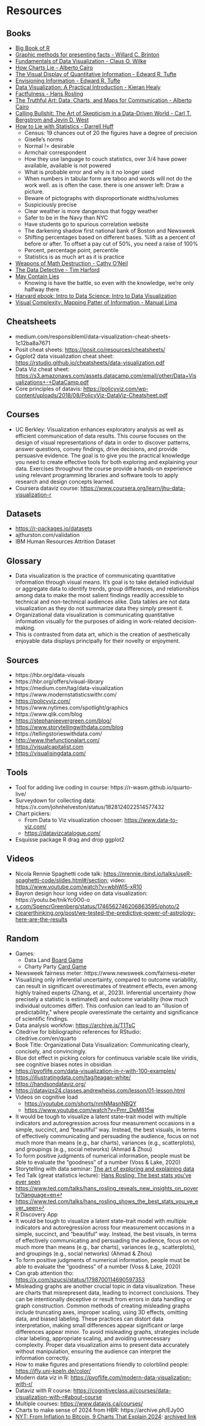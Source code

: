 # Resources {.unnumbered}

## Books

-   [Big Book of R](https://www.bigbookofr.com/)
-   [Graphic methods for presenting facts - Willard C. Brinton](https://archive.org/details/graphicmethodsfo00brinrich)
-   [Fundamentals of Data Visualization - Claus O. Wilke](https://clauswilke.com/dataviz)
-   [How Charts Lie - Alberto Cairo](https://www.amazon.com/How-Charts-Lie-Getting-Graphs/dp/1324001569)
-   [The Visual Display of Quantitative Information - Edward R. Tufte](https://www.amazon.com/Visual-Display-Quantitative-Information/dp/096139214)
-   [Envisioning Information - Edward R. Tufte](https://www.amazon.com/Envisioning-Information-Edward-R-Tufte/dp/0961392118)
-   [Data Visualization: A Practical Introduction - Kieran Healy](https://www.amazon.com/Data-Visualization-Practical-Introduction/dp/069118162X)
-   [Factfulness - Hans Rosling](https://www.amazon.com/Factfulness-Reasons-World-Things-Better/dp/1250107814)
-   [The Truthful Art: Data, Charts, and Maps for Communication - Alberto Cairo](https://www.amazon.com/Truthful-Art-Charts-Maps-Communication/dp/0321934075)
-   [Calling Bullshit: The Art of Skepticism in a Data-Driven World - Carl T. Bergstrom and Jevin D. West](https://www.amazon.com/Calling-Bullshit-Skepticism-Data-Driven-World/dp/0525509186)
-   [How to Lie with Statistics - Darrell Huff](https://www.amazon.com/How-Lie-Statistics-Darrell-Huff/dp/0393310728)
    -   Census: 19 chances out of 20 the figures have a degree of precision
    -   Giselle's norms
    -   Normal != desirable
    -   Armchair correspondent
    -   How they use language to couch statistics, over 3/4 have power available, available is not powered
    -   What is probable error and why is it no longer used
    -   When numbers in tabular form are taboo and words will not do the work well. as is often the case. there is one answer left: Draw a picture.
    -   Beware of pictographs with disproportionate widths/volumes
    -   Suspiciously precise
    -   Clear weather is more dangerous that foggy weather
    -   Safer to be in the Navy than NYC
    -   Have students go to spurious correlation website
    -   The darkening shadow first national bank of Boston and Newsweek
    -   Shifting percentages based on different bases. %lift as a percent of before or after. To offset a pay cut of 50%, you need a raise of 100%
    -   Percent, percentage point, percentile
    -   Statistics is as much art as it is practice
-   [Weapons of Math Destruction - Cathy O’Neil](https://www.amazon.com/Weapons-Math-Destruction-Increases-Inequality/dp/0553418815)
-   [The Data Detective - Tim Harford](https://www.amazon.com/Data-Detective-Easy-Rules-Statistics/dp/0593084595)
-   [May Contain Lies](https://www.amazon.com/May-Contain-Lies-Statistics-Biases_And/dp/0520405854)
    -   Knowing is have the battle, so even with the knowledge, we're only halfway there
-   [Harvard ebook: Intro to Data Science: Intro to Data Visualization](https://rafalab.dfci.harvard.edu/dsbook-part-1/dataviz/ggplot2.html)
-   [Visual Complexity: Mapping Patter of Information - Manual Lima](https://www.amazon.com/Visual-Complexity-Mapping-Patterns-Information/dp/1616892196)

## Cheatsheets

-   medium.com/responsibleml/data-visualization-cheat-sheets-1c12ba8a7671
-   Posit cheat sheets: <https://posit.co/resources/cheatsheets/>
-   Ggplot2 data visualization cheat sheet: <https://rstudio.github.io/cheatsheets/data-visualization.pdf>
-   Data Viz cheat sheet: <https://s3.amazonaws.com/assets.datacamp.com/email/other/Data+Visualizations+-+DataCamp.pdf>
-   Core principles of datavis: <https://policyviz.com/wp-content/uploads/2018/08/PolicyViz-DataViz-Cheatsheet.pdf>

## Courses

-   UC Berkley: Visualization enhances exploratory analysis as well as efficient communication of data results. This course focuses on the design of visual representations of data in order to discover patterns, answer questions, convey findings, drive decisions, and provide persuasive evidence. The goal is to give you the practical knowledge you need to create effective tools for both exploring and explaining your data. Exercises throughout the course provide a hands-on experience using relevant programming libraries and software tools to apply research and design concepts learned.
-   Coursera dataviz course: <https://www.coursera.org/learn/jhu-data-visualization-r>

## Datasets

-   <https://r-packages.io/datasets>
-   ajthurston.com/validation
-   IBM Human Resources Attrition Dataset

## Glossary

-   Data visualization is the practice of communicating quantitative information through visual means. It's goal is to take detailed individual or aggregate data to identify trends, group differences, and relationships among data to make the most salient findings readily accessible to technical and non-technical audiences alike. Data tables are not data visualization as they do not summarize data they simply present it.
-   Organizational data visualization is communicating quantitative information visually for the purposes of aiding in work-related decision-making.
-   This is contrasted from data art, which is the creation of aesthetically enjoyable data displays principally for their novelty or enjoyment.

## Sources

-   https://hbr.org/data-visuals
-   https://hbr.org/offers/visual-library
-   https://medium.com/tag/data-visualization
-   https://www.modernstatisticswithr.com/
-   <https://policyviz.com/>
-   https://www.nytimes.com/spotlight/graphics
-   https://www.qlik.com/blog
-   <https://stephanieevergreen.com/blog/>
-   <https://www.storytellingwithdata.com/blog>
-   https://tellingstorieswithdata.com/
-   <http://www.thefunctionalart.com/>
-   <https://visualcapitalist.com>
-   <https://visualisingdata.com/>

## Tools

-   Tool for adding live coding in course: https://r-wasm.github.io/quarto-live/
-   Surveydown for collecting data: https://x.com/johnhelveston/status/1828124022514577432
-   Chart pickers:
    -   From Data to Viz visualization chooser: <https://www.data-to-viz.com/>
    -   <https://datavizcatalogue.com/>
-   Esquisse package R drag and drop ggplot2

## Videos

-   Nicola Rennie Spaghetti code talk: <https://nrennie.rbind.io/talks/useR-spaghetti-code/slides.html#/section>; video: <https://www.youtube.com/watch?v=wbhWl5-xR10>
-   Bayron design hour long video on data visualization: https://youtu.be/tnikYc0O0-o
-   [x.com/SpencrGreenberg/status/1746562746206863595/photo/2](https://x.com/SpencrGreenberg/status/1746562746206863595/photo/2)
-   [clearerthinking.org/post/we-tested-the-predictive-power-of-astrology-here-are-the-results](https://www.clearerthinking.org/post/we-tested-the-predictive-power-of-astrology-here-are-the-results)

## Random

-   Games:
    -   Data Land [Board Game](https://www.juliepeasley.com/data-land-board-game)
    -   Charty Party [Card Game](https://www.veryspecialgames.com/products/charty-party)
-   Newsweek fairness meter: https://www.newsweek.com/fairness-meter
-   Visualizing only inferential uncertainty, compared to outcome variability, can result in significant overestimates of treatment effects, even among highly trained experts (Zhang, et al., 2023). Inferential uncertainty (how precisely a statistic is estimated) and outcome variability (how much individual outcomes differ). This confusion can lead to an "illusion of predictability," where people overestimate the certainty and significance of scientific findings.
-   Data analysis workfow: <https://archive.is/T1TsC>
-   Citedrive for bibliographic references for RStudio: citedrive.com/en/quarto
-   Book Title: Organizational Data Visualization: Communicating clearly, concisely, and convincingly.
-   Blue dot effect in picking colors for continuous variable scale like viridis, see cognitive biases notes in obsidian
-   <https://pyoflife.com/data-visualization-in-r-with-100-examples/>
-   <https://illustratingdata.com/tag/teagan-white/>
-   <https://handsondataviz.org/>
-   <https://datavizs24.classes.andrewheiss.com/lesson/01-lesson.html>
-   Videos on cognitive load
    -   <https://youtube.com/shorts/nmNMasnNBQY>
    -   <https://www.youtube.com/watch?v=Pmr_DeM815w>
-   It would be tough to visualize a latent state–trait model with multiple indicators and autoregression across four measurement occasions in a simple, succinct, and “beautiful” way. Instead, the best visuals, in terms of effectively communicating and persuading the audience, focus on not much more than means (e.g., bar charts), variances (e.g., scatterplots), and groupings (e.g., social networks) (Ahmad & Zhou)
-   To form positive judgments of numerical information, people must be able to evaluate the “goodness” of a number (Voss & Lake, 2020)
-   Storytelling with data seminar: [The art of exploring and explaining data](https://www.youtube.com/live/IfKlOC5HSHI)
-   Ted Talk (great statistics lecture): [Hans Rosling: The best stats you've ever seen](https://www.ted.com/talks/hans_rosling_the_best_stats_you_ve_ever_seen?language=en&subtitle=en)
-   <https://www.ted.com/talks/hans_rosling_reveals_new_insights_on_poverty?language=en>[↩︎](https://rafalab.dfci.harvard.edu/dsbook-part-1/dataviz/intro-dataviz.html#fnref5)
-   <https://www.ted.com/talks/hans_rosling_shows_the_best_stats_you_ve_ever_seen>[↩︎](https://rafalab.dfci.harvard.edu/dsbook-part-1/dataviz/intro-dataviz.html#fnref6)
-   R Discovery App
-   It would be tough to visualize a latent state–trait model with multiple indicators and autoregression across four measurement occasions in a simple, succinct, and “beautiful” way. Instead, the best visuals, in terms of effectively communicating and persuading the audience, focus on not much more than means (e.g., bar charts), variances (e.g., scatterplots), and groupings (e.g., social networks) (Ahmad & Zhou)
-   To form positive judgments of numerical information, people must be able to evaluate the “goodness” of a number (Voss & Lake, 2020)
-   Can grab attention tho: <https://x.com/szucsi/status/1798700114690597353>
-   Misleading graphs are another crucial topic in data visualization. These are charts that misrepresent data, leading to incorrect conclusions. They can be intentionally deceptive or result from errors in data handling or graph construction. Common methods of creating misleading graphs include truncating axes, improper scaling, using 3D effects, omitting data, and biased labeling. These practices can distort data interpretation, making small differences appear significant or large differences appear minor. To avoid misleading graphs, strategies include clear labeling, appropriate scaling, and avoiding unnecessary complexity. Proper data visualization aims to present data accurately without manipulation, ensuring the audience can interpret the information correctly.
-   How to make figures and presentations friendly to colorblind people: <https://jfly.uni-koeln.de/color/>
-   Modern data viz in R: <https://pyoflife.com/modern-data-visualization-with-r/>
-   Dataviz with R course: <https://cognitiveclass.ai/courses/data-visualization-with-r#about-course>
-   Multiple courses: <https://www.datavis.ca/courses/>
-   Charts to make sense of 2024 from HBR: https://archive.ph/EJy0O
-   [NYT: From Inflation to Bitcoin, 9 Charts That Explain 2024](https://www.nytimes.com/2024/12/21/business/dealbook/business-economy-charts.html): [archived link](https://archive.is/1FDZd)